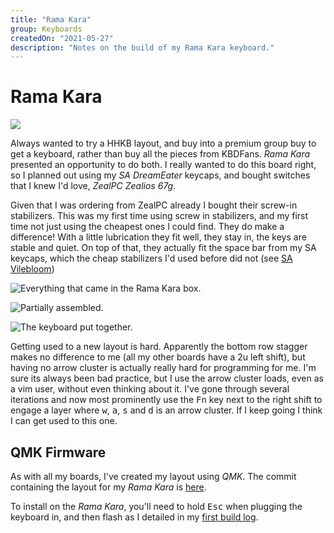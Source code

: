 ```yaml
---
title: "Rama Kara"
group: Keyboards
createdOn: "2021-05-27"
description: "Notes on the build of my Rama Kara keyboard."
---
```


# Rama Kara

![](flickr://51154422707)

Always wanted to try a HHKB layout, and buy into a premium group buy to get a keyboard, rather than buy all the pieces from KBDFans. _Rama Kara_ presented an opportunity to do both. I really wanted to do this board right, so I planned out using my _SA DreamEater_ keycaps, and bought switches that I knew I'd love, _ZealPC Zealios 67g_.

Given that I was ordering from ZealPC already I bought their screw-in stabilizers. This was my first time using screw in stabilizers, and my first time not just using the cheapest ones I could find. They do make a difference! With a little lubrication they fit well, they stay in, the keys are stable and quiet. On top of that, they actually fit the space bar from my SA keycaps, which the cheap stabilizers I'd used before did not (see [SA Vilebloom](/keyboard/sa-vilebloom))

![](flickr://51155878094 "Everything that came in the Rama Kara box.")

![](flickr://51156200705 "Partially assembled.")

![](flickr://51155878829 "The keyboard put together.")

Getting used to a new layout is hard. Apparently the bottom row stagger makes no difference to me (all my other boards have a 2u left shift), but having no arrow cluster is actually really hard for programming for me. I'm sure its always been bad practice, but I use the arrow cluster loads, even as a vim user, without even thinking about it. I've gone through several iterations and now most prominently use the <kbd>Fn</kbd> key next to the right shift to engage a layer where <kbd>w</kbd>, <kbd>a</kbd>, <kbd>s</kbd> and <kbd>d</kbd> is an arrow cluster. If I keep going I think I can get used to this one.

## QMK Firmware

As with all my boards, I've created my layout using _QMK_. The commit containing the layout for my _Rama Kara_ is [here](https://github.com/mjwbenton/qmk_firmware/commit/21217a02fd3d806ecf6b29acd979e5089011e0e6).

To install on the _Rama Kara_, you'll need to hold <kbd>Esc</kbd> when plugging the keyboard in, and then flash as I detailed in my [first build log](/keyboard/first-build).
